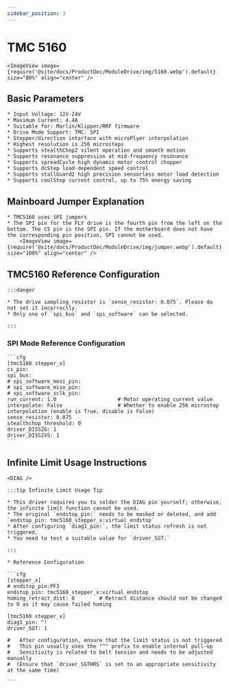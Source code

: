 ```yaml
---
sidebar_position: 3
---
```








# TMC 5160

    <ImageView image={require('@site/docs/ProductDoc/ModuleDrive/img/5160.webp').default} size="80%" align="center" />

## Basic Parameters

    * Input Voltage: 12V-24V
    * Maximum Current: 4.4A
    * Suitable for: Marlin/Klipper/RRF firmware
    * Drive Mode Support: TMC: SPI
    * Stepper/direction interface with microPlyer interpolation
    * Highest resolution is 256 microsteps
    * Supports stealthChop2 silent operation and smooth motion
    * Supports resonance suppression at mid-frequency resonance
    * Supports spreadCycle high dynamic motor control chopper
    * Supports dcStep load-dependent speed control
    * Supports stallGuard2 high precision sensorless motor load detection
    * Supports coolStep current control, up to 75% energy saving

## Mainboard Jumper Explanation

    * TMC5160 uses SPI jumpers
    * The SPI pin for the FLY drive is the fourth pin from the left on the bottom. The CS pin is the SPI pin. If the motherboard does not have the corresponding pin position, SPI cannot be used.
        <ImageView image={require('@site/docs/ProductDoc/ModuleDrive/img/jumper.webp').default} size="100%" align="center" />


## TMC5160 Reference Configuration

    :::danger

    * The drive sampling resistor is `sense_resistor: 0.075`. Please do not set it incorrectly.
    * Only one of `spi_bus` and `spi_software` can be selected.
    
    :::

### SPI Mode Reference Configuration

    ```cfg
    [tmc5160 stepper_x]
    cs_pin:
    spi_bus:
    # spi_software_mosi_pin:
    # spi_software_miso_pin:
    # spi_software_sclk_pin: 
    run_current: 1.0                    # Motor operating current value
    interpolate: False                  # Whether to enable 256 microstep interpolation (enable is True, disable is False)
    sense_resistor: 0.075
    stealthchop_threshold: 0
    driver_DISS2G: 1
    driver_DISS2VS: 1
    ```

## Infinite Limit Usage Instructions

    <DIAG />

    :::tip Infinite Limit Usage Tip

    * This driver requires you to solder the DIAG pin yourself; otherwise, the infinite limit function cannot be used.
    * The original `endstop_pin:` needs to be masked or deleted, and add `endstop_pin: tmc5160_stepper_x:virtual_endstop`
    * After configuring `diag1_pin:`, the limit status refresh is not triggered.
    * You need to test a suitable value for `driver_SGT:`

    :::

    * Reference Configuration

    ```cfg
    [stepper_x]
    # endstop_pin:PF3
    endstop_pin: tmc5160_stepper_x:virtual_endstop
    homing_retract_dist: 0        # Retract distance should not be changed to 0 as it may cause failed homing

    [tmc5160 stepper_x]
    diag1_pin: ^!
    driver_SGT: 1

    #   After configuration, ensure that the limit status is not triggered
    #   This pin usually uses the "^" prefix to enable internal pull-up
    #   Sensitivity is related to belt tension and needs to be adjusted manually
    #  (Ensure that `driver_SGTHRS` is set to an appropriate sensitivity at the same time)

    ```